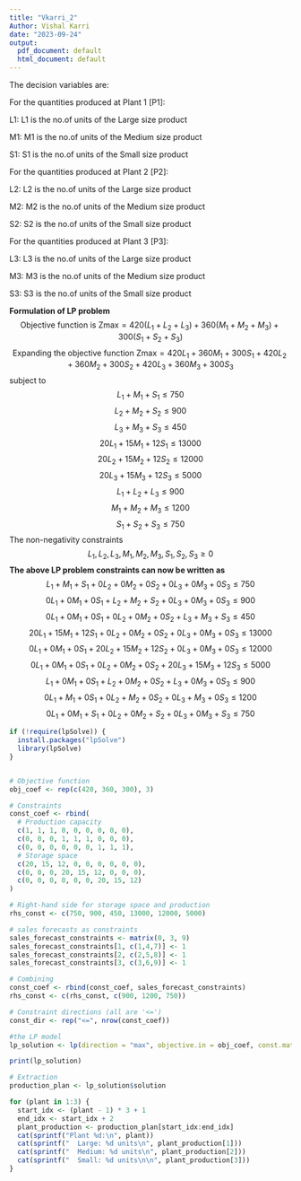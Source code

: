 ---
title: "Vkarri_2"
Author: Vishal Karri
date: "2023-09-24"
output:
  pdf_document: default
  html_document: default
---

The decision variables are:

For the quantities produced at Plant 1 [P1]:

L1: L1 is the no.of units of the Large size product

M1: M1 is the no.of units of the Medium size product

S1: S1 is the no.of units of the Small size product

For the quantities produced at Plant 2 [P2]:

L2: L2 is the no.of units of the Large size product

M2: M2 is the no.of units of the Medium size product

S2: S2 is the no.of units of the Small size product

For the quantities produced at Plant 3 [P3]:

L3: L3 is the no.of units of the Large size product

M3: M3 is the no.of units of the Medium size product

S3: S3 is the no.of units of the Small size product

**Formulation of LP problem**
$$ \text{Objective function is Zmax} = 420(L_1+L_2+L_3)+360(M_1+M_2+M_3)+300(S_1+S_2+S_3)$$
$$ \text{Expanding the objective function Zmax}= 420L_1 + 360M_1 + 300S_1 + 420L_2 + 360M_2 + 300S_2 + 420L_3 + 360M_3 + 300S_3 $$
subject to
$$L_1+M_1+S_1\le750$$
$$L_2+M_2+S_2\le900$$
$$L_3+M_3+S_3\le450 $$
$$20L_1+15M_1+12S_1\le13000$$
$$20L_2+15M_2+12S_2\le12000$$
$$20L_3+15M_3+12S_3\le5000$$
$$L_1+L_2+L_3\le900$$
$$M_1+M_2+M_3\le1200$$
$$S_1+S_2+S_3\le750$$
The non-negativity constraints
$$L_1, L_2, L_3, M_1, M_2, M_3, S_1, S_2, S_3\ge0 $$
**The above LP problem constraints can now be written as**
$$L_1+M_1+S_1+0L_2+0M_2+0S_2+0L_3+0M_3+0S_3\le750$$
$$0L_1+0M_1+0S_1+L_2+M_2+S_2+0L_3+0M_3+0S_3\le900$$
$$0L_1+0M_1+0S_1+0L_2+0M_2+0S_2+L_3+M_3+S_3\le450$$
$$20L_1+15M_1+12S_1+0L_2+0M_2+0S_2+0L_3+0M_3+0S_3\le13000$$
$$0L_1+0M_1+0S_1+20L_2+15M_2+12S_2+0L_3+0M_3+0S_3\le12000$$
$$0L_1+0M_1+0S_1+0L_2+0M_2+0S_2+20L_3+15M_3+12S_3\le5000$$
$$L_1+0M_1+0S_1+L_2+0M_2+0S_2+L_3+0M_3+0S_3\le900$$
$$0L_1+M_1+0S_1+0L_2+M_2+0S_2+0L_3+M_3+0S_3\le1200$$
$$0L_1+0M_1+S_1+0L_2+0M_2+S_2+0L_3+0M_3+S_3\le750$$

```{r}
if (!require(lpSolve)) {
  install.packages("lpSolve")
  library(lpSolve)
}


# Objective function
obj_coef <- rep(c(420, 360, 300), 3)

# Constraints 
const_coef <- rbind(
  # Production capacity
  c(1, 1, 1, 0, 0, 0, 0, 0, 0),
  c(0, 0, 0, 1, 1, 1, 0, 0, 0),
  c(0, 0, 0, 0, 0, 0, 1, 1, 1),
  # Storage space
  c(20, 15, 12, 0, 0, 0, 0, 0, 0),
  c(0, 0, 0, 20, 15, 12, 0, 0, 0),
  c(0, 0, 0, 0, 0, 0, 20, 15, 12)
)

# Right-hand side for storage space and production
rhs_const <- c(750, 900, 450, 13000, 12000, 5000)

# sales forecasts as constraints
sales_forecast_constraints <- matrix(0, 3, 9)
sales_forecast_constraints[1, c(1,4,7)] <- 1
sales_forecast_constraints[2, c(2,5,8)] <- 1
sales_forecast_constraints[3, c(3,6,9)] <- 1

# Combining
const_coef <- rbind(const_coef, sales_forecast_constraints)
rhs_const <- c(rhs_const, c(900, 1200, 750))

# Constraint directions (all are '<=')
const_dir <- rep("<=", nrow(const_coef))

#the LP model
lp_solution <- lp(direction = "max", objective.in = obj_coef, const.mat = const_coef, const.dir = const_dir, const.rhs = rhs_const, all.int = TRUE)

print(lp_solution)

# Extraction
production_plan <- lp_solution$solution

for (plant in 1:3) {
  start_idx <- (plant - 1) * 3 + 1
  end_idx <- start_idx + 2
  plant_production <- production_plan[start_idx:end_idx]
  cat(sprintf("Plant %d:\n", plant))
  cat(sprintf("  Large: %d units\n", plant_production[1]))
  cat(sprintf("  Medium: %d units\n", plant_production[2]))
  cat(sprintf("  Small: %d units\n\n", plant_production[3]))
}


```



